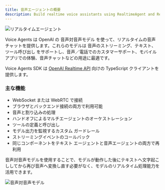 ```yaml
---
title: 音声エージェントの概要
description: Build realtime voice assistants using RealtimeAgent and RealtimeSession
---
```



![リアルタイムエージェント](https://cdn.openai.com/API/docs/images/diagram-speech-to-speech.png)

Voice Agents は OpenAI の 音声対音声モデル を使って、リアルタイムの音声チャットを提供します。これらのモデルは 音声のストリーミング、テキスト、ツール呼び出し をサポートし、音声／電話でのカスタマーサポート、モバイルアプリでの体験、音声チャットなどの用途に最適です。

Voice Agents SDK は [OpenAI Realtime API](https://platform.openai.com/docs/guides/realtime) 向けの TypeScript クライアントを提供します。

<LinkCard
  title="クイックスタート"
  href="/openai-agents-js/ja/guides/voice-agents/quickstart"
  description="OpenAI Agents SDK を使って、リアルタイム音声アシスタントを数分で構築できます。"
/>

### 主な機能

- WebSocket または WebRTC で接続
- ブラウザとバックエンド接続の両方で利用可能
- 音声と割り込みの処理
- ハンドオフによるマルチエージェントのオーケストレーション
- ツールの定義と呼び出し
- モデル出力を監視するカスタム ガードレール
- ストリーミングイベントのコールバック
- 同じコンポーネントをテキスト エージェントと音声エージェントの両方で再利用

音声対音声モデルを使用することで、モデルが動作した後にテキストへ文字起こししてから再び音声へ変換し直す必要がなく、モデルのリアルタイム処理能力を活用できます。

![音声対音声モデル](https://cdn.openai.com/API/docs/images/diagram-chained-agent.png)
